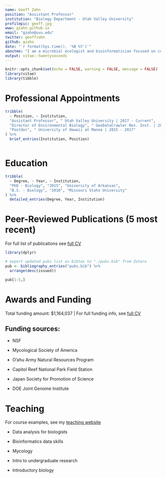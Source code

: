 ```yaml
---
name: Geoff Zahn
position: "Assistant Professor"
institution: "Biology Department - Utah Valley University"
profilepic: geoff.jpg
www: gzahn.github.io
email: "gzahn@uvu.edu"
twitter: geoffzahn
github: gzahn
date: "`r format(Sys.time(), '%B %Y')`"
aboutme: "I am a microbial ecologist and bioinformatician focused on community ecology of host-associated microbes. I speak R, Bash, and Python"
output: vitae::twentyseconds
---
```


```r
knitr::opts_chunk$set(echo = FALSE, warning = FALSE, message = FALSE)
library(vitae)
library(tibble)

```

# Professional Appointments

```r
tribble(
  ~ Position, ~ Institution,
  "Assistant Professor", " Utah Valley University | 2017 - Current",
  "Director of Environmental Biology", " GeoDataCrawler Res. Inst. | 2018 - 2020",
  "Postdoc", " University of Hawaii at Manoa | 2015 - 2017"
) %>% 
  brief_entries(Institution, Position)



```

# Education

```r

tribble(
  ~ Degree, ~ Year, ~ Institution,
  "PhD - Biology", "2015", "University of Arkansas",
  "B.S. - Biology", "2010", "Missouri State University"
) %>% 
  detailed_entries(Degree, Year, Institution)
```

# Peer-Reviewed Publications (5 most recent)

For full list of publications see [full CV](https://github.com/gzahn/Profile/blob/master/CV_TT.pdf)

```r
library(dplyr)

# export updated pubs list as bibtex to "./pubs.bib" from Zotero
pub <- bibliography_entries("pubs.bib") %>% 
  arrange(desc(issued))

pub[1:5,]

```

# Awards and Funding

Total funding amount: $1,164,037 | For full funding info, see [full CV](https://github.com/gzahn/Profile/blob/master/CV_TT.pdf)

## Funding sources:

+   NSF 

+   Mycological Society of America

+   O'ahu Army Natural Resources Program

+   Capitol Reef National Park Field Station

+   Japan Society for Promotion of Science

+   DOE Joint Genome Institute


# Teaching

For course examples, see my [teaching website](https://gzahn.github.io/coursemap)

+   Data analysis for biologists

+   Bioinformatics data skills

+   Mycology

+   Intro to undergraduate research

+   Introductory biology